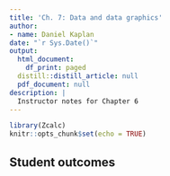 ```yaml
---
title: 'Ch. 7: Data and data graphics'
author:
- name: Daniel Kaplan
date: "`r Sys.Date()`"
output:
  html_document:
    df_print: paged
  distill::distill_article: null
  pdf_document: null
description: |
  Instructor notes for Chapter 6
---
```


```r
library(Zcalc)
knitr::opts_chunk$set(echo = TRUE)
```

## Student outcomes

